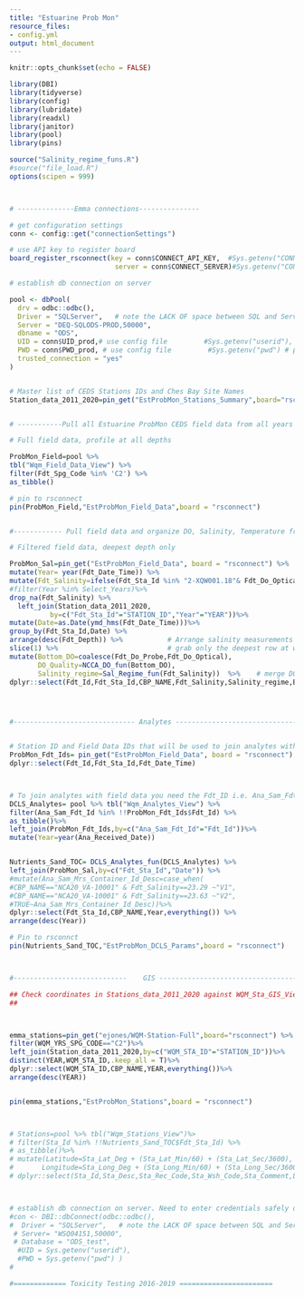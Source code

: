 ```yaml
---
title: "Estuarine Prob Mon"
resource_files:
- config.yml
output: html_document
---
```


```r
knitr::opts_chunk$set(echo = FALSE)

library(DBI)
library(tidyverse)
library(config)
library(lubridate)
library(readxl)
library(janitor)
library(pool)
library(pins)

source("Salinity_regime_funs.R")
#source("file_load.R")
options(scipen = 999)



# --------------Emma connections---------------

# get configuration settings
conn <- config::get("connectionSettings")

# use API key to register board
board_register_rsconnect(key = conn$CONNECT_API_KEY,  #Sys.getenv("CONNECT_API_KEY"),
                          server = conn$CONNECT_SERVER)#Sys.getenv("CONNECT_SERVER"))

# establish db connection on server

pool <- dbPool(
  drv = odbc::odbc(),
  Driver = "SQLServer",   # note the LACK OF space between SQL and Server ( how RStudio named driver)
  Server = "DEQ-SQLODS-PROD,50000",
  dbname = "ODS",
  UID = conn$UID_prod,# use config file         #Sys.getenv("userid"), # plug this in on server
  PWD = conn$PWD_prod, # use config file         #Sys.getenv("pwd") # plug this in on server
  trusted_connection = "yes"
)


# Master list of CEDS Stations IDs and Ches Bay Site Names
Station_data_2011_2020=pin_get("EstProbMon_Stations_Summary",board="rsconnect")


# -----------Pull all Estuarine ProbMon CEDS field data from all years and pin to rsconnect server----------------

# Full field data, profile at all depths

ProbMon_Field=pool %>%
tbl("Wqm_Field_Data_View") %>%
filter(Fdt_Spg_Code %in% 'C2') %>%
as_tibble()

# pin to rsconnect  
pin(ProbMon_Field,"EstProbMon_Field_Data",board = "rsconnect")


#------------ Pull field data and organize DO, Salinity, Temperature from CEDS-------------------------------

# Filtered field data, deepest depth only

ProbMon_Sal=pin_get("EstProbMon_Field_Data", board = "rsconnect") %>%        
mutate(Year= year(Fdt_Date_Time)) %>%
mutate(Fdt_Salinity=ifelse(Fdt_Sta_Id %in% "2-XQW001.18"& Fdt_Do_Optical>0,0.08,Fdt_Salinity))%>%
#filter(Year %in% Select_Years)%>%      
drop_na(Fdt_Salinity) %>%
  left_join(Station_data_2011_2020,
          by=c("Fdt_Sta_Id"="STATION_ID","Year"="YEAR"))%>%
mutate(Date=as.Date(ymd_hms(Fdt_Date_Time)))%>%
group_by(Fdt_Sta_Id,Date) %>% 
arrange(desc(Fdt_Depth)) %>%           # Arrange salinity measurements by depth deepest to shallowest
slice(1) %>%                           # grab only the deepest row at which there is a salinity 
mutate(Bottom_DO=coalesce(Fdt_Do_Probe,Fdt_Do_Optical),
       DO_Quality=NCCA_DO_fun(Bottom_DO),
       Salinity_regime=Sal_Regime_fun(Fdt_Salinity))  %>%    # merge DO optical and DO probe if necessary
dplyr::select(Fdt_Id,Fdt_Sta_Id,CBP_NAME,Fdt_Salinity,Salinity_regime,Bottom_DO,DO_Quality,Fdt_Temp_Celcius,Fdt_Depth,Fdt_Date_Time,Year,Date)




#------------------------------ Analytes -------------------------------------------------------------------------


# Station ID and Field Data IDs that will be used to join analytes with field data
ProbMon_Fdt_Ids= pin_get("EstProbMon_Field_Data", board = "rsconnect") %>%  
dplyr::select(Fdt_Id,Fdt_Sta_Id,Fdt_Date_Time)



# To join analytes with field data you need the Fdt_ID i.e. Ana_Sam_Fdt_Id =Fdt_Id
DCLS_Analytes= pool %>% tbl("Wqm_Analytes_View") %>%
filter(Ana_Sam_Fdt_Id %in% !!ProbMon_Fdt_Ids$Fdt_Id) %>%
as_tibble()%>%
left_join(ProbMon_Fdt_Ids,by=c("Ana_Sam_Fdt_Id"="Fdt_Id"))%>%
mutate(Year=year(Ana_Received_Date))


Nutrients_Sand_TOC= DCLS_Analytes_fun(DCLS_Analytes) %>%
left_join(ProbMon_Sal,by=c("Fdt_Sta_Id","Date")) %>%
#mutate(Ana_Sam_Mrs_Container_Id_Desc=case_when(
#CBP_NAME=="NCA20_VA-10001" & Fdt_Salinity==23.29 ~"V1",
#CBP_NAME=="NCA20_VA-10001" & Fdt_Salinity==23.63 ~"V2",
#TRUE~Ana_Sam_Mrs_Container_Id_Desc))%>%
dplyr::select(Fdt_Sta_Id,CBP_NAME,Year,everything()) %>% 
arrange(desc(Year))

# Pin to rsconnct  
pin(Nutrients_Sand_TOC,"EstProbMon_DCLS_Params",board = "rsconnect")



#----------------------------    GIS ---------------------------------------------------------------------------

## Check coordinates in Stations_data_2011_2020 against WQM_Sta_GIS_View table in CEDS
## 



emma_stations=pin_get("ejones/WQM-Station-Full",board="rsconnect") %>%
filter(WQM_YRS_SPG_CODE=="C2")%>%
left_join(Station_data_2011_2020,by=c("WQM_STA_ID"="STATION_ID"))%>%
distinct(YEAR,WQM_STA_ID,.keep_all = T)%>%
dplyr::select(WQM_STA_ID,CBP_NAME,YEAR,everything())%>%
arrange(desc(YEAR))


pin(emma_stations,"EstProbMon_Stations",board = "rsconnect")



# Stations=pool %>% tbl("Wqm_Stations_View")%>
# filter(Sta_Id %in% !!Nutrients_Sand_TOC$Fdt_Sta_Id) %>%
# as_tibble()%>%
# mutate(Latitude=Sta_Lat_Deg + (Sta_Lat_Min/60) + (Sta_Lat_Sec/3600),
#       Longitude=Sta_Long_Deg + (Sta_Long_Min/60) + (Sta_Long_Sec/3600))%>%
# dplyr::select(Sta_Id,Sta_Desc,Sta_Rec_Code,Sta_Wsh_Code,Sta_Comment,Latitude,Longitude)



# establish db connection on server. Need to enter credentials safely on server after upload
#con <- DBI::dbConnect(odbc::odbc(),
#  Driver = "SQLServer",   # note the LACK OF space between SQL and Server ( how RStudio named driver)
 # Server= "WSQ04151,50000",
 # Database = "ODS_test",
  #UID = Sys.getenv("userid"),
  #PWD = Sys.getenv("pwd") )
#

#============= Toxicity Testing 2016-2019 =======================




```
